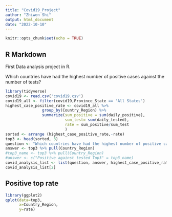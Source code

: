 ```yaml
---
title: "Covid19_Project"
author: "Zhiwen Shi"
output: html_document
date: "2022-10-10"
---
```


```r
knitr::opts_chunk$set(echo = TRUE)
```

## R Markdown

First Data analysis project in R.

Which countries have had the highest number of positive cases against the number of tests?



```r
library(tidyverse)
covid19 <- read.csv('covid19.csv')
covid19_all <- filter(covid19,Province_State == 'All States')
highest_case_positive_rate <- covid19_all %>%
                group_by(Country_Region) %>% 
                summarize(sum_positive = sum(daily_positive),
                          sum_test= sum(daily_tested),
                          rate = sum_positive/sum_test
                          )
sorted <- arrange (highest_case_positive_rate,-rate)
top3 <- head(sorted, 3)
question <- "Which countries have had the highest number of positive cases against the number of tests?"
answer <- top3 %>% pull(Country_Region)
#top3_name <- top3 %>% pull(Country_Region)
#answer <- c("Positive against tested Top3" = top3_name)
covid_analysis_list <- list(question, answer, highest_case_positive_rate)
covid_analysis_list[2]
```

## Positive top rate


```r
library(ggplot2)
qplot(data=top3,
      x=Country_Region,
      y=rate)
```


